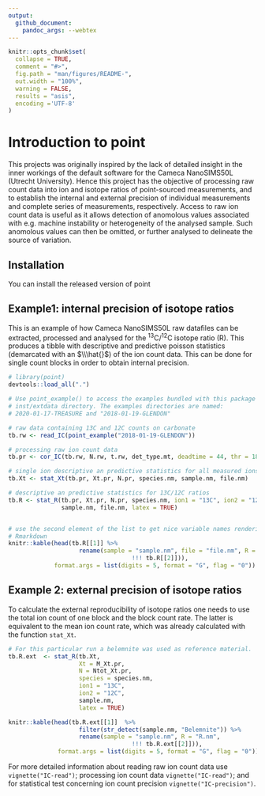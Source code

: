 ```yaml
---
output: 
  github_document:
    pandoc_args: --webtex
---
```

<!--  use the --webtex argument in the YAML to render equations -->


```r
knitr::opts_chunk$set(
  collapse = TRUE,
  comment = "#>",
  fig.path = "man/figures/README-",
  out.width = "100%",
  warning = FALSE, 
  results = "asis",
  encoding ='UTF-8'
)
```

# Introduction to point

<!-- badges: start -->
<!-- badges: end -->

This projects was originally inspired by the lack of detailed insight in the inner workings of the default software for the Cameca NanoSIMS50L (Utrecht University). Hence this project has the objective of processing raw count data into ion and isotope ratios of point-sourced measurements, and to establish the internal and external precision of individual measurements and complete series of measurements, respectively. Access to raw ion count data is useful as it allows detection of anomolous values associated with e.g. machine instability or heterogeneity of the analysed sample. Such anomolous values can then be omitted, or further analysed to delineate the source of variation.

## Installation

You can install the released version of point 

<!-- ``` r -->
<!-- install.packages("point") -->
<!-- ``` -->

## Example1: internal precision of isotope ratios

This is an example of how Cameca NanoSIMS50L raw datafiles can be extracted, processed and analysed for the ^13^C/^12^C isotope ratio (R). This produces a tibble with descriptive and predictive poisson statistics (demarcated with an $\\\hat{}$) of the ion count data. This can be done for single count blocks in order to obtain internal precision.

```r

# library(point)
devtools::load_all(".")

# Use point_example() to access the examples bundled with this package in the
# inst/extdata directory. The examples directories are named:
# 2020-01-17-TREASURE and "2018-01-19-GLENDON"

# raw data containing 13C and 12C counts on carbonate
tb.rw <- read_IC(point_example("2018-01-19-GLENDON"))

# processing raw ion count data
tb.pr <- cor_IC(tb.rw, N.rw, t.rw, det_type.mt, deadtime = 44, thr = 180)

# single ion descriptive an predictive statistics for all measured ions
tb.Xt <- stat_Xt(tb.pr, Xt.pr, N.pr, species.nm, sample.nm, file.nm)

# descriptive an predictive statistics for 13C/12C ratios
tb.R <- stat_R(tb.pr, Xt.pr, N.pr, species.nm, ion1 = "13C", ion2 = "12C", 
               sample.nm, file.nm, latex = TRUE)


# use the second element of the list to get nice variable names rendering in 
# Rmarkdown
knitr::kable(head(tb.R[[1]] %>% 
                    rename(sample = "sample.nm", file = "file.nm", R = "R.nm", 
                                   !!! tb.R[[2]])),
             format.args = list(digits = 5, format = "G", flag = "0")) 
```


## Example 2: external precision of isotope ratios

To calculate the external reproducibility of isotope ratios one needs to use the total ion count of one block and the block count rate. The latter is equivalent to the mean ion count rate, which was already calculated with the function `stat_Xt`. 

```r
# For this particular run a belemnite was used as reference material. 
tb.R.ext  <- stat_R(tb.Xt, 
                    Xt = M_Xt.pr, 
                    N = Ntot_Xt.pr, 
                    species = species.nm, 
                    ion1 = "13C", 
                    ion2 = "12C",  
                    sample.nm, 
                    latex = TRUE)

knitr::kable(head(tb.R.ext[[1]]  %>% 
                    filter(str_detect(sample.nm, "Belemnite")) %>% 
                    rename(sample = "sample.nm", R = "R.nm", 
                                   !!! tb.R.ext[[2]])),
              format.args = list(digits = 5, format = "G", flag = "0")) 

```

For more detailed information about reading raw ion count data use `vignette("IC-read")`; processing ion count data `vignette("IC-read")`; and for statistical test concerning ion count precision `vignette("IC-precision")`.
